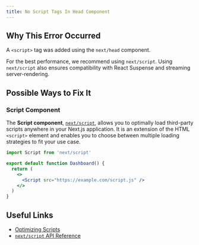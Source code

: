 ```yaml
---
title: No Script Tags In Head Component
---
```


## Why This Error Occurred

A `<script>` tag was added using the `next/head` component.

For the best performance, we recommend using `next/script`. Using `next/script` also ensures compatibility with React Suspense and streaming server-rendering.

## Possible Ways to Fix It

### Script Component

The **Script component**, [`next/script`](/docs/pages/api-reference/components/script), allows you to optimally load third-party scripts anywhere in your Next.js application. It is an extension of the HTML `<script>` element and enables you to choose between multiple loading strategies to fit your use case.

```jsx filename="pages/dashboard.js"
import Script from 'next/script'

export default function Dashboard() {
  return (
    <>
      <Script src="https://example.com/script.js" />
    </>
  )
}
```

## Useful Links

- [Optimizing Scripts](/docs/pages/building-your-application/optimizing/scripts)
- [`next/script` API Reference](/docs/pages/api-reference/components/script)
